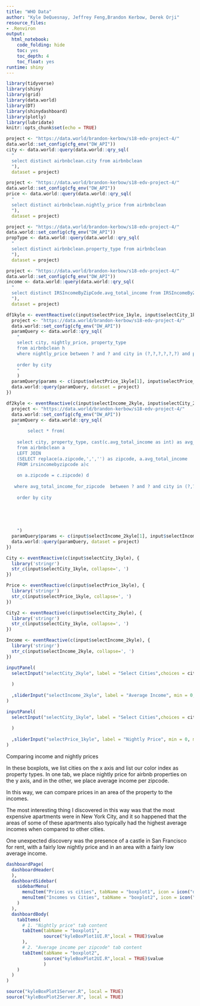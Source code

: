 ---
title: "WHO Data"
author: "Kyle DeQuesnay, Jeffrey Feng,Brandon Kerbow, Derek Orji"
resource_files:
- .Renviron
output:
  html_notebook:
    code_folding: hide
    toc: yes
    toc_depth: 4
    toc_float: yes
runtime: shiny
---
  
  
  
```{r setup, echo=FALSE, message=FALSE}
library(tidyverse)
library(shiny)
library(grid)
library(data.world)
library(DT)
library(shinydashboard)
library(plotly)
library(lubridate)
knitr::opts_chunk$set(echo = TRUE)
```

```{r}
project <- "https://data.world/brandon-kerbow/s18-edv-project-4/" 
data.world::set_config(cfg_env("DW_API")) 
city <- data.world::query(data.world::qry_sql(
  "   
  select distinct airbnbclean.city from airbnbclean
  "), 
  dataset = project)
```

```{r}
project <- "https://data.world/brandon-kerbow/s18-edv-project-4/" 
data.world::set_config(cfg_env("DW_API")) 
price <- data.world::query(data.world::qry_sql(
  "   
  select distinct airbnbclean.nightly_price from airbnbclean
  "), 
  dataset = project)
```

```{r}
project <- "https://data.world/brandon-kerbow/s18-edv-project-4/" 
data.world::set_config(cfg_env("DW_API")) 
propType <- data.world::query(data.world::qry_sql(
  "   
  select distinct airbnbclean.property_type from airbnbclean
  "), 
  dataset = project)
```

```{r}
project <- "https://data.world/brandon-kerbow/s18-edv-project-4/" 
data.world::set_config(cfg_env("DW_API")) 
income <- data.world::query(data.world::qry_sql(
  "   
  select distinct IRSIncomeByZipCode.avg_total_income from IRSIncomeByZipCode
  "), 
  dataset = project)
```

```{r}

df1kyle <- eventReactive(c(input$selectPrice_1kyle, input$selectCity_1kyle), { 
  project <- "https://data.world/brandon-kerbow/s18-edv-project-4/" 
  data.world::set_config(cfg_env("DW_API")) 
  paramQuery <- data.world::qry_sql(
    "
    select city, nightly_price, property_type
    from airbnbclean h
    where nightly_price between ? and ? and city in (?,?,?,?,?,?) and property_type in ('Apartment','Bed_&_Breakfast', 'Boat', 'Boutique_hotel', 'Bungalow', 'Cabin', 'Camper/RV', 'Castle', 'Condominium', 'Dorm', 'Guest_suite', 'Guesthouse', 'Hostel', 'House', 'In-law', 'Loft', 'Other', 'Serviced_apartment', 'Timeshare', 'Tipi', 'Townhouse', 'Treehouse', 'Villa')
    
    order by city
    "
    )
  paramQuery$params <- c(input$selectPrice_1kyle[1], input$selectPrice_1kyle[2], input$selectCity_1kyle[1], input$selectCity_1kyle[2], input$selectCity_1kyle[3], input$selectCity_1kyle[4], input$selectCity_1kyle[5], input$selectCity_1kyle[6])
  data.world::query(paramQuery, dataset = project)
}) 

```


```{r}

df2kyle <- eventReactive(c(input$selectIncome_2kyle, input$selectCity_2kyle), { 
  project <- "https://data.world/brandon-kerbow/s18-edv-project-4/" 
  data.world::set_config(cfg_env("DW_API")) 
  paramQuery <- data.world::qry_sql(
    "   
        select * from(
    
    select city, property_type, cast(c.avg_total_income as int) as avg_total_income_for_zipcode
    from airbnbclean a
    LEFT JOIN 
    (SELECT replace(a.zipcode,',','') as zipcode, a.avg_total_income
    FROM irsincomebyzipcode a)c
    
    on a.zipcode = c.zipcode) d
    
   where avg_total_income_for_zipcode  between ? and ? and city in (?,?,?,?,?,?) and property_type in ('Apartment','Bed_&_Breakfast', 'Boat', 'Boutique_hotel', 'Bungalow', 'Cabin', 'Camper/RV', 'Castle', 'Condominium', 'Dorm', 'Guest_suite', 'Guesthouse', 'Hostel', 'House', 'In-law', 'Loft', 'Other', 'Serviced_apartment', 'Timeshare', 'Tipi', 'Townhouse', 'Treehouse', 'Villa')
    
    order by city
    
    

    
    
    ")
  paramQuery$params <- c(input$selectIncome_2kyle[1], input$selectIncome_2kyle[2], input$selectCity_2kyle[1], input$selectCity_2kyle[2], input$selectCity_2kyle[3], input$selectCity_2kyle[4], input$selectCity_2kyle[5], input$selectCity_2kyle[6])
  data.world::query(paramQuery, dataset = project)
}) 

```


```{r}
City <- eventReactive(c(input$selectCity_1kyle), { 
  library('stringr')
  str_c(input$selectCity_1kyle, collapse=', ')
})
```

```{r}
Price <- eventReactive(c(input$selectPrice_1kyle), { 
  library('stringr')
  str_c(input$selectPrice_1kyle, collapse=', ')
})
```

```{r}
City2 <- eventReactive(c(input$selectCity_2kyle), { 
  library('stringr')
  str_c(input$selectCity_1kyle, collapse=', ')
})
```

```{r}
Income <- eventReactive(c(input$selectIncome_2kyle), { 
  library('stringr')
  str_c(input$selectIncome_2kyle, collapse=', ')
})
```

```{r}
inputPanel(
  selectInput("selectCity_2kyle", label = "Select Cities",choices = city, multiple=TRUE, selected=c("BOSTON", "CHICAGO", "DC", "LA", "NYC", "SF")
    
  )
  
  ,sliderInput("selectIncome_2kyle", label = "Average Income", min = 0, max = 1000, value = c(0, 1000), step = 5)
)
```

```{r}
inputPanel(
  selectInput("selectCity_1kyle", label = "Select Cities",choices = city, multiple=TRUE, selected=c("BOSTON", "CHICAGO", "DC", "LA", "NYC", "SF")
    
  )
  
  ,sliderInput("selectPrice_1kyle", label = "Nightly Price", min = 0, max = 2000, value = c(0, 2000), step = 5)
)
```
Comparing income and nightly prices

In these boxplots, we list cities on the x axis and list our color index as property types. In one tab, we place nightly price for airbnb properties on the y axis, and in the other, we place average income per zipcode. 

In this way, we can compare prices in an area of the property to the incomes. 

The most interesting thing I discovered in this way was that the most expensive apartments were in New York City, and it so happened that the areas of some of these apartments also typically had the highest average incomes when compared to other cities.

One unexpected discovery was the presence of a castle in San Francisco for rent, with a fairly low nightly price and in an area with a fairly low average income.

```{r}
dashboardPage(
  dashboardHeader(
  ),
  dashboardSidebar(
    sidebarMenu(
      menuItem("Prices vs cities", tabName = "boxplot1", icon = icon("dashboard1")),
      menuItem("Incomes vs Cities", tabName = "boxplot2", icon = icon("dashboard1"))
    )
  ),
  dashboardBody(
    tabItems(
      # 1. "Nightly price" tab content
      tabItem(tabName = "boxplot1",
              source("kyleBoxPlot1UI.R",local = TRUE)$value
      ),
      # 2. "Average income per zipcode" tab content
      tabItem(tabName = "boxplot2",
              source("kyleBoxPlot2UI.R",local = TRUE)$value
              )
    )
  )
)

source("kyleBoxPlot1Server.R", local = TRUE)
source("kyleBoxPlot2Server.R", local = TRUE)

```